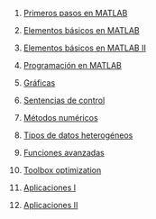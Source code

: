 1.  [Primeros pasos en MATLAB](../2023-06-13-01-primeros-pasos-en-matlab/index.qmd)

2.  [Elementos básicos en MATLAB](../2023-06-13-02-elementos-basicos-en-matlab/index.qmd)

3.  [Elementos básicos en MATLAB II](../2023-06-13-03-elementos-basicos-en-matlab-ii/index.qmd)

4.  [Programación en MATLAB](../2023-06-13-04-programacion-en-matlab/index.qmd)

5.  [Gráficas](../2023-06-13-05-graficas/index.qmd)

6.  [Sentencias de control](../2023-06-13-06-sentencias-de-control/index.qmd)

7.  [Métodos numéricos](../2023-06-13-07-metodos-numericos/index.qmd)

8.  [Tipos de datos heterogéneos](../2023-06-13-08-tipos-de-datos-heterogeneos/index.qmd)

9.  [Funciones avanzadas](../2023-06-13-09-funciones-avanzadas/index.qmd)

10. [Toolbox optimization](../2023-06-13-10-toolbox-optimization/index.qmd)

11. [Aplicaciones I](../2023-06-13-11-aplicaciones-i/index.qmd)

12. [Aplicaciones II](../2023-06-13-12-aplicaciones-ii/index.qmd)